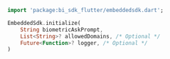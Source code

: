 ```dart
import 'package:bi_sdk_flutter/embeddedsdk.dart';

EmbeddedSdk.initialize(
    String biometricAskPrompt,
    List<String>? allowedDomains, /* Optional */
    Future<Function>? logger, /* Optional */
)
```
